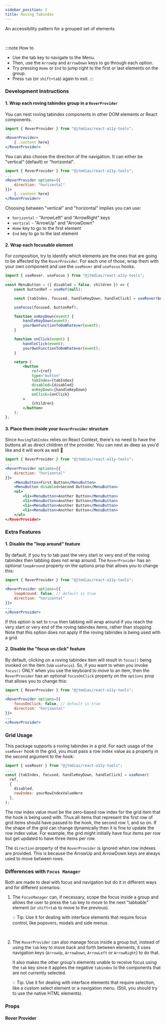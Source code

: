 ```yaml
---
sidebar_position: 2
title: Roving Tabindex
---
```



<Subtitle>An accessibility pattern for a grouped set of elements</Subtitle>

<BrowserWindow>
	<DemoRovingTabIndex />
</BrowserWindow>
<br />

:::note How to

- Use the tab key to navigate to the Menu.
- Then, use the `ArrowUp` and `ArrowDown` keys to go through each option.
- Try pressing `Home` or `End` to jump right to the first or last elements on the group.
- Press `tab` (or `shift+tab`) again to exit.
:::

### Development Instructions

#### 1. Wrap each roving tabindex group in a `RoverProvider`

You can nest roving tabindex components in other DOM elements or React components.

```jsx
import { RoverProvider } from "@jtmdias/react-a11y-tools";
...
<RoverProvider>
	{..content here}
</RoverProvider>
```

You can also choose the direction of the navigation.
It can either be "vertical" (default) or "horizontal".

```jsx
import { RoverProvider } from "@jtmdias/react-a11y-tools";
...
<RoverProvider options={{
	direction: "horizontal"
}}>
	{..content here}
</RoverProvider>
```

Choosing between "vertical" and "horizontal" implies you can use:

- `horizontal` - "ArrowLeft" and "ArrowRight" keys
- `vertical` - "ArrowUp" and "ArrowDown"
- `Home` key to go to the first element
- `End` key to go to the last element

#### 2. Wrap each focusable element

For composition, try to identify which elements are the ones that are going to be affected by the `RoverProvider`.
For each one of those, wrap them with your own component and use the `useRover` and `useFocus` hooks.

```jsx
import { useRover, useFocus } from "@jtmdias/react-a11y-tools";
...
const MenuButton = ({ disabled = false, children }) => {
	const buttonRef = useRef(null);

	const [tabIndex, focused, handleKeyDown, handleClick] = useRover(buttonRef, { disabled });

	useFocus(focused, buttonRef);

	function onKeyDown(event) {
		handleKeyDown(event);
		yourOwnFunctionToDoWhatever(event);
	}

	function onClick(event) {
		handleClick(event);
		yourOwnFunctionToDoWhatever(event);
	}

	return (
		<button
			ref={ref}
			type="button"
			tabIndex={tabIndex}
			disabled={disabled}
			onKeyDown={handleKeyDown}
			onClick={onClick}
		>
			{children}
		</button>
	);
};
```

#### 3. Place them inside your `RoverProvider` structure

Since `RovingTabIndex` relies on React Context, there's no need to have the buttons all as direct children of the provider.
You can nest as deep as you'd like and it will work as well 🙂

```jsx
import { RoverProvider } from "@jtmdias/react-a11y-tools";
...
<RoverProvider options={{
	direction: "horizontal"
}}>
	<MenuButton>First Button</MenuButton>
	<MenuButton disabled>Second Button</MenuButton>
	<ul>
		<li><MenuButton>Another Button</MenuButton>
		<li><MenuButton>Another Button</MenuButton>
		<li><MenuButton>Another Button</MenuButton>
		<li><MenuButton>Another Button</MenuButton>
	</ul>
</RoverProvider>
```

### Extra Features

#### 1. Disable the "loop around" feature

By default, if you try to tab past the very start or very end of the roving tabindex then tabbing does not wrap around. The `RoverProvider` has an optional `loopAround` property on the options prop that allows you to change this:

```jsx
import { RoverProvider } from "@jtmdias/react-a11y-tools";
...
<RoverProvider options={{
	loopAround: false, // default is true
	direction: "horizontal"
}}>
...
</RoverProvider>
```

If this option is set to `true` then tabbing will wrap around if you reach the very start or very end of the roving tabindex items, rather than stopping. Note that this option does not apply if the roving tabindex is being used with a grid.

#### 2. Disable the "focus on click" feature

By default, clicking on a roving tabindex item will result in `focus()` being invoked on the item (via `useFocus`).
So, if you want to when you invoke `focus()` ONLY when you use the keyboard to move to an item, then the `RoverProvider` has an optional `focusOnClick` property on the `options` prop that allows you to change this:

```jsx
import { RoverProvider } from "@jtmdias/react-a11y-tools";
...
<RoverProvider options={{
	focusOnClick: false, // default is true
	direction: "horizontal"
}}>
...
</RoverProvider>
```

### Grid Usage

This package supports a roving tabindex in a grid. For each usage of the `useRover` hook in the grid, you must pass a row index value as a property in the second argument to the hook:

```jsx
import { useRover } from "@jtmdias/react-a11y-tools";
...
const [tabIndex, focused, handleKeyDown, handleClick] = useRover(
  ref,
  {
	disabled,
	rowIndex: yourRowIndexValueHere
  },
);
```

The row index value must be the zero-based row index for the grid item that the hook is being used with. Thus all items that represent the first row of grid items should have passed to the hook, the second row 1, and so on. If the shape of the grid can change dynamically then it is fine to update the row index value. For example, the grid might initially have four items per row but get updated to have three items per row.

The `direction` property of the `RoverProvider` is ignored when row indexes are provided. This is because the ArrowUp and ArrowDown keys are always used to move between rows.

### Differences with `Focus Manager`

Both are made to deal with focus and navigation but do it in different ways and for different scenarios:

1. The `FocusManager` can, if necessary, scope the focus inside a group and allows the user to press the `tab` key to move to the next "tabbable" element (or `shift+tab` to move to the previous).

   💡 Tip: Use it for dealing with interface elements that require focus control, like popovers, modals and side menus.

<br />

2. The `RoverProvider` can also manage focus inside a group but, instead of using the `tab` key to move
   back and forth between elements, it uses navigation keys (`ArrowUp`, `ArrowDown`, `ArrowLeft` or `ArrowRight`)
   to do that.

   It also makes the other group's elements unable to receive focus using the `tab` key since it applies the negative `tabindex` to the components that are not currently selected.

   💡 Tip: Use it for dealing with interface elements that require selection, like a custom select element or a navigation menu. (Still, you should try to use the native HTML elements).

### Props

#### Rover Provider

<PropsTable name="Provider" />
